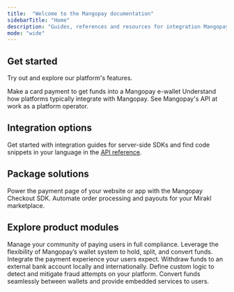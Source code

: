 ```yaml
---
title:  "Welcome to the Mangopay documentation"
sidebarTitle: "Home"
description: "Guides, references and resources for integration Mangopay."
mode: "wide"
---
```


## Get started
Try out and explore our platform's features.

<CardGroup cols={3}>
  <Card title="Make a pay-in" href="make-a-payin">
    Make a card payment to get funds into a Mangopay e-wallet
  </Card>
  <Card title="See use cases" href="workflows/marketplace-basics-b2c">
    Understand how platforms typically integrate with Mangopay.
  </Card>
  <Card title="Explore demo" href="https://demo-marketplace.mangopay.com/">
    See Mangopay's API at work as a platform operator.
  </Card>
</CardGroup>

## Integration options
Get started with integration guides for server-side SDKs and find code snippets in your language in the [API reference](/api-reference/introduction).
<CardGroup cols={3}>
  <Card title="Node.js" icon="node" href="integration-tools/sdks/nodejs">
  </Card>
  <Card title="PHP" icon="php" href="integration-tools/sdks/php">
  </Card>
  <Card title="Python" icon="python" href="integration-tools/sdks/python">
  </Card>
  <Card title=".NET" icon="code" href="integration-tools/sdks/net">
  </Card>
  <Card title="Java" icon="java" href="integration-tools/sdks/java">
  </Card>
  <Card title="Ruby" icon="gem" href="integration-tools/sdks/ruby">
  </Card>
</CardGroup>

## Package solutions
<CardGroup cols={2}>
  <Card title="Checkout SDK" href="integration-tools/sdks/checkout">
    Power the payment page of your website or app with the Mangopay Checkout SDK.
  </Card>
  <Card title="Mirakl connector" href="integration-tools/official-integrations/mirakl">
    Automate order processing and payouts for your Mirakl marketplace.
  </Card>
</CardGroup>

## Explore product modules
<CardGroup cols={2}>
  <Card title="Users" href="concepts/users/introduction-types">
    Manage your community of paying users in full compliance.
  </Card>
  <Card title="Wallets" href="concepts/e-wallet-system">
    Leverage the flexibility of Mangopay’s wallet system to hold, split, and convert funds.
  </Card>
  <Card title="Payments" href="concepts/payments/currencies">
    Integrate the payment experience your users expect.
  </Card>
  <Card title="Payouts" href="concepts/payments/payouts">
    Withdraw funds to an external bank account locally and internationally.
  </Card>
  <Card title="Fraud prevention" href="concepts/fraud-prevention-rules">
    Define custom logic to detect and mitigate fraud attempts on your platform.
  </Card>
  <Card title="FX" href="concepts/payments/fx">
    Convert funds seamlessly between wallets and provide embedded services to users.
  </Card>
</CardGroup>